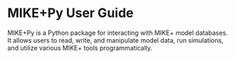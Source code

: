# MIKE+Py User Guide

MIKE+Py is a Python package for interacting with MIKE+ model databases. It allows users to read, write, and manipulate model data, run simulations, and utilize various MIKE+ tools programmatically.